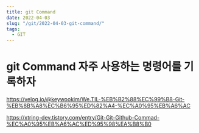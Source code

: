 ```yaml
---
title: git Command
date: 2022-04-03
slug: "/git/2022-04-03-git-command/"
tags:
  - GIT
---
```


# git Command 자주 사용하는 명령어를 기록하자


https://velog.io/@keywookim/We.TIL-%EB%B2%88%EC%99%B8-Git-%EB%8B%A8%EC%B6%95%ED%82%A4-%EC%A0%95%EB%A6%AC

https://xtring-dev.tistory.com/entry/Git-Git-Github-Commad-%EC%A0%95%EB%A6%AC%ED%95%98%EA%B8%B0